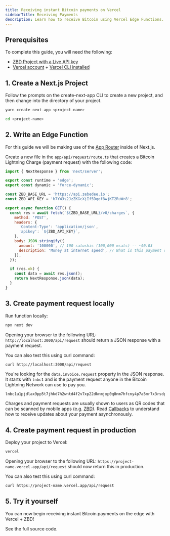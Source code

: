 ```yaml
---
title: Receiving instant Bitcoin payments on Vercel
sidebarTitle: Receiving Payments
description: Learn how to receive Bitcoin using Vercel Edge Functions.
---
```


## Prerequisites

To complete this guide, you will need the following:

- [ZBD Project with a Live API key](/get-started/api-keys)
- [Vercel account](https://vercel.com/signup) + [Vercel CLI installed](https://vercel.com/docs/cli#installing-vercel-cli)

## 1. Create a Next.js Project

Follow the prompts on the create-next-app CLI to create a new project, and then change into the directory of your project.

```bash
yarn create next-app <project-name>
```

```bash
cd <project-name>
```

## 2. Write an Edge Function

<Note>For this guide we will be making use of the [App Router](https://nextjs.org/docs/app/building-your-application/routing/route-handlers) inside of Next.js.</Note>

Create a new file in the `app/api/request/route.ts` that creates a Bitcoin Lightning Charge (payment request) with the following code:


<CodeGroup>

```javascript app/api/request/route.ts
import { NextResponse } from 'next/server';

export const runtime = 'edge';
export const dynamic = 'force-dynamic';

const ZBD_BASE_URL = 'https://api.zebedee.io';
const ZBD_API_KEY = 'b7YW3s2JzZKGcXjIf5Dqof8wjKT2RuWr8';

export async function GET() {
  const res = await fetch(`${ZBD_BASE_URL}/v0/charges`, {
    method: 'POST',
    headers: {
      'Content-Type': 'application/json',
      'apikey': `${ZBD_API_KEY}`,
    },
    body: JSON.stringify({
      amount: '100000', // 100 satoshis (100,000 msats) -- ~$0.03
      description: 'Money at internet speed', // What is this payment request for?
    }),
  });

  if (res.ok) {
    const data = await res.json();
    return NextResponse.json(data);
  }
}
```

</CodeGroup>

## 3. Create payment request locally

Run function locally:

```bash
npx next dev
```

Opening your browser to the following URL: `http://localhost:3000/api/request` should return a JSON response with a payment request.

You can also test this using curl command:

```bash
curl http://localhost:3000/api/request
```

You're looking for the `data.invoice.request` property in the JSON response. It starts with `lnbc1` and is the payment request anyone in the Bitcoin Lightning Network can use to pay you.

```
lnbc1u1pjdlax9pp5t7jhkd7h2wntd4f2v7xp22dknmjxp0q8nm7hfcny4p7a5mr7x3rsdp9f4hkueteypshggrfde6x2unwv46zqumsv4jkgcqzzsxqzjcsp5dsayu6m6632p28rnkeeqsr7d54amrkv6wh46yrv42gdgca8xl8gs9qyyssqgj2zrkax733rzulfkzc5mqsr8fpwrva82stpa7e0frw32722trv37jlq8mvlqfp8y75lr6mz63zd7qnxar8hhsehuy22pvfq6wjxwqqqa60lx3
```

<Info>Charges and payment requests are usually shown to users as QR codes that can be scanned by mobile apps (e.g. [ZBD](https://zbd.one/download)). Read [Callbacks](/payments/api/callbacks) to understand how to receive updates about your payment asynchronously.</Info>

## 4. Create payment request in production

Deploy your project to Vercel:

```bash
vercel
```

Opening your browser to the following URL: `https://project-name.vercel.app/api/request` should now return this in production.

You can also test this using curl command:

```bash
curl https://project-name.vercel.app/api/request
```

## 5. Try it yourself

You can now begin receiving instant Bitcoin payments on the edge with Vercel + ZBD!

<CardGroup cols={1}>
  <Card title="Vercel Edge Functions Example" icon="github" color="#000000" href="https://github.com/zebedeeio/zbd-vercel-edge-functions-example">
    See the full source code.
  </Card>
</CardGroup>
